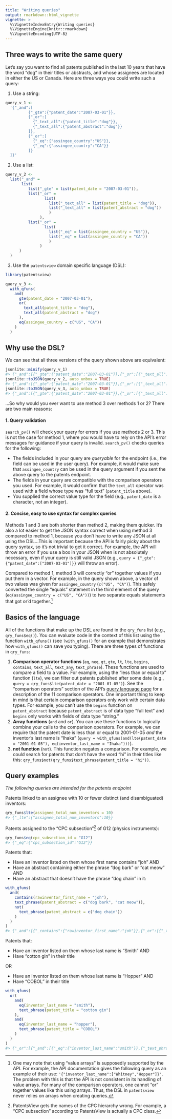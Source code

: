 ```yaml
---
title: "Writing queries"
output: rmarkdown::html_vignette
vignette: >
  %\VignetteIndexEntry{Writing queries}
  %\VignetteEngine{knitr::rmarkdown}
  %\VignetteEncoding{UTF-8}
---
```




## Three ways to write the same query

Let's say you want to find all patents published in the last 10 years that have the word "dog" in their titles or abstracts, and whose assignees are located in either the US or Canada. Here are three ways you could write such a query: 

1. Use a string:


```r
query_v_1 <-
  '{"_and":[
          {"_gte":{"patent_date":"2007-03-01"}},
          {"_or":[
            {"_text_all":{"patent_title":"dog"}},
            {"_text_all":{"patent_abstract":"dog"}}
          ]},
          {"_or":[
            {"_eq":{"assingee_country":"US"}},
            {"_eq":{"assingee_country":"CA"}}
          ]}
  ]}'
```

2. Use a list:


```r
query_v_2 <- 
  list("_and" = 
       list(
          list("_gte" = list(patent_date = "2007-03-01")),
          list("_or" = 
                 list(
                   list("_text_all" = list(patent_title = "dog")),
                   list("_text_all" = list(patent_abstract = "dog"))
                   )
               ),
          list("_or" = 
                 list(
                   list("_eq" = list(assingee_country = "US")),
                   list("_eq" = list(assingee_country = "CA"))
                   )
               )
      )
  )
```

3. Use the `patentsview` domain specific language (DSL): 


```r
library(patentsview)

query_v_3 <- 
  with_qfuns(
    and(
      gte(patent_date = "2007-03-01"),
      or(
        text_all(patent_title = "dog"),
        text_all(patent_abstract = "dog")
      ),
      eq(assingee_country = c("US", "CA"))
    )
  )
```

## Why use the DSL?

We can see that all three versions of the query shown above are equivalent:


```r
jsonlite::minify(query_v_1)
#> {"_and":[{"_gte":{"patent_date":"2007-03-01"}},{"_or":[{"_text_all":{"patent_title":"dog"}},{"_text_all":{"patent_abstract":"dog"}}]},{"_or":[{"_eq":{"assingee_country":"US"}},{"_eq":{"assingee_country":"CA"}}]}]}
jsonlite::toJSON(query_v_2, auto_unbox = TRUE)
#> {"_and":[{"_gte":{"patent_date":"2007-03-01"}},{"_or":[{"_text_all":{"patent_title":"dog"}},{"_text_all":{"patent_abstract":"dog"}}]},{"_or":[{"_eq":{"assingee_country":"US"}},{"_eq":{"assingee_country":"CA"}}]}]}
jsonlite::toJSON(query_v_3, auto_unbox = TRUE)
#> {"_and":[{"_gte":{"patent_date":"2007-03-01"}},{"_or":[{"_text_all":{"patent_title":"dog"}},{"_text_all":{"patent_abstract":"dog"}}]},{"_or":[{"_eq":{"assingee_country":"US"}},{"_eq":{"assingee_country":"CA"}}]}]}
```

...So why would you ever want to use method 3 over methods 1 or 2? There are two main reasons:

#### 1. Query validation 

`search_pv()` will check your query for errors if you use methods 2 or 3. This is not the case for method 1, where you would have to rely on the API's error messages for guidance if your query is invalid. `search_pv()` checks queries for the following:

* The fields included in your query are _queryable_ for the endpoint (i.e., the field can be used in the user query). For example, it would make sure that `assingee_country` can be used in the query argument if you sent the above query to the patents endpoint.
* The fields in your query are compatible with the comparison operators you used. For example, it would confirm that the `text_all` operator was used with a field whose type was "full text" (`patent_title` above).
* You supplied the correct value type for the field (e.g., `patent_date` is a character, not an integer).

#### 2. Concise, easy to use syntax for complex queries

Methods 1 and 3 are both shorter than method 2, making them quicker. It's also a lot easier to get the JSON syntax correct when using method 3 compared to method 1, because you don't have to write any JSON at all using the DSL...This is important because the API is fairly picky about the query syntax, so it's not trivial to get it correct. For example, the API will throw an error if you use a box in your JSON when is not absolutely necessary, even if your query is still valid JSON (e.g., `query = {"_gte":{"patent_date":["2007-03-01"]}}` will throw an error). 

Compared to method 1, method 3 will correctly "or" together values if you put them in a vector. For example, in the query shown above, a vector of two values was given for `assingee_country` (`c("US", "CA")`). This safely converted the single "equals" statement in the third element of the query (`eq(assingee_country = c("US", "CA"))`) to two separate equals statements that got or'd together.[^1]

## Basics of the language

All of the functions that make up the DSL are found in the `qry_funs` list (e.g., `qry_funs$eq()`). You can evaluate code in the context of this list using the function `with_qfuns()` (see `?with_qfuns()` for an example that demonstrates how `with_qfuns()` can save you typing). There are three types of functions in `qry_funs`:

1. **Comparison operator functions** (`eq`, `neq`, `gt`, `gte`, `lt`, `lte`, `begins`, `contains`, `text_all`, `text_any`, `text_phrase`). These functions are used to compare a field to a value. For example, using the "less than or equal to" function (`lte`), we can filter out patents published after some date (e.g., `query = qry_funs$lte(patent_date = "2001-01-05")`). See the "comparison operators" section of the API's [query language page](http://www.patentsview.org/api/query-language.html) for a description of the 11 comparison operators. One important thing to keep in mind is that certain comparison operators only work with certain data types. For example, you can't use the `begins` function on `patent_abstract` because `patent_abstract` is of data type "full text" and `begins` only works with fields of data type "string." 
2. **Array functions** (`and` and `or`). You can use these functions to logically combine your calls to the comparison operators. For example, we can require that the patent date is less than or equal to 2001-01-05 _and_ the inventor's last name is "Ihaka" (`query = with_qfuns(and(lte(patent_date = "2001-01-05"), eq(inventor_last_name = "Ihaka")))`).
3. **not function** (`not`). This function negates a comparison. For example, we could search for patents that don't have the word "hi" in their titles like this: `qry_funs$not(qry_funs$text_phrase(patent_title = "hi"))`.

## Query examples 

*The following queries are intended for the patents endpoint*

Patents linked to an assignee with 10 or fewer distinct (and disambiguated) inventors:


```r
qry_funs$lte(assignee_total_num_inventors = 10)
#> {"_lte":{"assignee_total_num_inventors":10}}
```

Patents assigned to the "CPC subsection"[^2] of G12 (physics instruments):


```r
qry_funs$eq(cpc_subsection_id = "G12")
#> {"_eq":{"cpc_subsection_id":"G12"}}
```

Patents that:

* Have an inventor listed on them whose first name contains "joh" AND
* Have an abstract containing either the phrase "dog bark" or "cat meow" AND
* Have an abstract that doesn't have the phrase "dog chain" in it:


```r
with_qfuns(
  and(
    contains(rawinventor_first_name = "joh"),
    text_phrase(patent_abstract = c("dog bark", "cat meow")),
    not(
      text_phrase(patent_abstract = c("dog chain"))
    )
  )
)
#> {"_and":[{"_contains":{"rawinventor_first_name":"joh"}},{"_or":[{"_text_phrase":{"patent_abstract":"dog bark"}},{"_text_phrase":{"patent_abstract":"cat meow"}}]},{"_not":{"_text_phrase":{"patent_abstract":"dog chain"}}}]}
```

Patents that:

* Have an inventor listed on them whose last name is “Smith” AND
* Have “cotton gin” in their title 

OR

* Have an inventor listed on them whose last name is “Hopper” AND
* Have “COBOL” in their title 


```r
with_qfuns(
  or(
    and(
      eq(inventor_last_name = "smith"),
      text_phrase(patent_title = "cotton gin")
    ),
    and(
      eq(inventor_last_name = "hopper"),
      text_phrase(patent_title = "COBOL")
    )
  )
)
#> {"_or":[{"_and":[{"_eq":{"inventor_last_name":"smith"}},{"_text_phrase":{"patent_title":"cotton gin"}}]},{"_and":[{"_eq":{"inventor_last_name":"hopper"}},{"_text_phrase":{"patent_title":"COBOL"}}]}]}
```

[^1]: One may note that using "value arrays" is supposedly supported by the API. For example, the API documentation gives the following query as an example of their use: `'{"inventor_last_name":["Whitney","Hopper"]}'`. The problem with this is that the API is not consistent in its handling of value arrays. For many of the comparison operators, one cannot "or" together values like this using arrays. Thus, the DSL in `patentsview` never relies on arrays when creating queries.
[^2]: PatentsView gets the names of the CPC hierarchy wrong. For example, a "CPC subsection" according to PatentsView is actually a CPC class.
